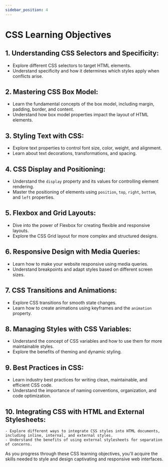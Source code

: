 ```yaml
---
sidebar_position: 4
---
```


# CSS Learning Objectives

## 1. Understanding CSS Selectors and Specificity:
   - Explore different CSS selectors to target HTML elements.
   - Understand specificity and how it determines which styles apply when conflicts arise.

## 2. Mastering CSS Box Model:
   - Learn the fundamental concepts of the box model, including margin, padding, border, and content.
   - Understand how box model properties impact the layout of HTML elements.

## 3. Styling Text with CSS:
   - Explore text properties to control font size, color, weight, and alignment.
   - Learn about text decorations, transformations, and spacing.

## 4. CSS Display and Positioning:
   - Understand the `display` property and its values for controlling element rendering.
   - Master the positioning of elements using `position`, `top`, `right`, `bottom`, and `left` properties.

## 5. Flexbox and Grid Layouts:
   - Dive into the power of Flexbox for creating flexible and responsive layouts.
   - Explore the CSS Grid layout for more complex and structured designs.

## 6. Responsive Design with Media Queries:
   - Learn how to make your website responsive using media queries.
   - Understand breakpoints and adapt styles based on different screen sizes.

## 7. CSS Transitions and Animations:
   - Explore CSS transitions for smooth state changes.
   - Learn how to create animations using keyframes and the `animation` property.

## 8. Managing Styles with CSS Variables:
   - Understand the concept of CSS variables and how to use them for more maintainable styles.
   - Explore the benefits of theming and dynamic styling.

## 9. Best Practices in CSS:
   - Learn industry best practices for writing clean, maintainable, and efficient CSS code.
   - Understand the importance of naming conventions, organization, and code optimization.

## 10. Integrating CSS with HTML and External Stylesheets:
    - Explore different ways to integrate CSS styles into HTML documents, including inline, internal, and external styles.
    - Understand the benefits of using external stylesheets for separation of concerns.

As you progress through these CSS learning objectives, you'll acquire the skills needed to style and design captivating and responsive web interfaces.
